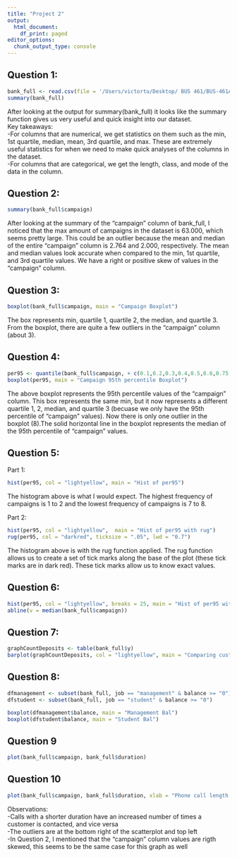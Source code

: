 ```yaml
---
title: "Project 2"
output:
  html_document:
    df_print: paged
editor_options:
  chunk_output_type: console
---
```


## Question 1: 
```r
bank_full <- read.csv(file = '/Users/victortu/Desktop/ BUS 461/BUS-461A/Csv files/bank-full.csv', sep = ";" )
summary(bank_full)
```

After looking at the output for summary(bank_full) it looks like the summary function gives us very useful and quick insight into our dataset.    
Key takeaways:    
-For columns that are numerical, we get statistics on them such as the min, 1st quartile, median, mean, 3rd quartile, and max. These are extremely useful statistics for when we need to make quick analyses of the columns in the dataset.    
-For columns that are categorical, we get the length, class, and mode of the data in the column.     

## Question 2:
```r
summary(bank_full$campaign)
```

After looking at the summary of the "campaign" column of bank_full, I noticed that the max amount of campaigns in the dataset is 63.000, which seems pretty large. This could be an outlier because the mean and median of the entire "campaign" column is 2.764 and 2.000, respectively. The mean and median values look accurate when compared to the min, 1st quartile, and 3rd quartile values. We have a right or positive skew of values in the "campaign" column.  

## Question 3: 
```r
boxplot(bank_full$campaign, main = "Campaign Boxplot")
```

The box represents min, quartile 1, quartile 2, the median, and quartile 3. From the boxplot, there are quite a few outliers in the "campaign" column (about 3).

## Question 4: 
```r
per95 <- quantile(bank_full$campaign, + c(0.1,0.2,0.3,0.4,0.5,0.6,0.75,0.85,0.95))
boxplot(per95, main = "Campaign 95th percentile Boxplot")
```

The above boxplot represents the 95th percentile values of the "campaign" column. This box represents the same min, but it now represents a different quartile 1, 2, median, and quartile 3 (becuase we only have the 95th percentile of "campaign" values). Now there is only one outlier in the boxplot (8).The solid horizontal line in the boxplot represents the median of the 95th percentile of "campaign" values. 

## Question 5: 
Part 1:    
```r
hist(per95, col = "lightyellow", main = "Hist of per95")
```

The histogram above is what I would expect. The highest frequency of campaigns is 1 to 2 and the lowest frequency of campaigns is 7 to 8.    

Part 2: 
```r
hist(per95, col = "lightyellow",  main = "Hist of per95 with rug")
rug(per95, col = "darkred", ticksize = ".05", lwd = "0.7")
```

The histogram above is with the rug function applied. The rug function allows us to create a set of tick marks along the base of the plot (these tick marks are in dark red). These tick marks allow us to know exact values. 

## Question 6: 
```r
hist(per95, col = "lightyellow", breaks = 25, main = "Hist of per95 with breaks = 25 and abline") 
abline(v = median(bank_full$campaign))
```

## Question 7:
```r
graphCountDeposits <- table(bank_full$y)
barplot(graphCountDeposits, col = "lightyellow", main = "Comparing customers with/without term deposits", ylim = c(0,40000))
```

## Question 8:
```r
dfmanagement <- subset(bank_full, job == "management" & balance >= "0")
dfstudent <- subset(bank_full, job == "student" & balance >= "0")

boxplot(dfmanagement$balance, main = "Management Bal")
boxplot(dfstudent$balance, main = "Student Bal")
```

## Question 9 
```r
plot(bank_full$campaign, bank_full$duration)
```

## Question 10
```r
plot(bank_full$campaign, bank_full$duration, xlab = "Phone call length (min)", ylab = "Number of times a customer is called", main = "Duration vs Campaign")
```

Observations:   
-Calls with a shorter duration have an increased number of times a customer is contacted, and vice versa     
-The outliers are at the bottom right of the scatterplot and top left     
-In Question 2, I mentioned that the "campaign" column values are rigth skewed, this seems to be the same case for this graph as well   
